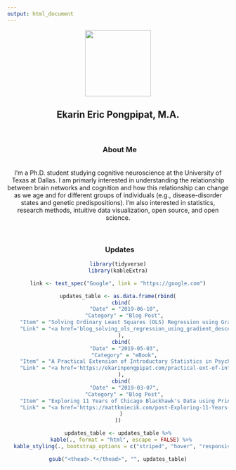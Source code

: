 ```yaml
---
output: html_document
---
```


<center>

<img src="images/profile-picture-circle.png" width="150px">

## Ekarin Eric Pongpipat, M.A.

<br>

### <i class="fas fa-info-circle"></i> &nbsp; About Me
<br>I'm a Ph.D. student studying cognitive neuroscience at the University of Texas at Dallas. I am primarly interested in understanding the relationship between brain networks and cognition and how this relationship can change as we age and for different groups of individuals (e.g., disease-disorder states and genetic predispositions). I'm also interested in statistics, research methods, intuitive data visualization, open source, and open science.

<br>

### <i class="fas fa-sync-alt"></i> &nbsp; Updates
```r
library(tidyverse)
library(kableExtra)

link <- text_spec("Google", link = "https://google.com")

updates_table <- as.data.frame(rbind(
  cbind(
    "Date" = "2019-06-10",
    "Category" = "Blog Post",
    "Item" = "Solving Ordinary Least Squares (OLS) Regression using Gradient Descent",
    "Link" = "<a href='blog_solving_ols_regression_using_gradient_descent.html'><i class='fas fa-link'></i></a>"
  ),
  cbind(
    "Date" = "2019-05-03",
    "Category" = "eBook",
    "Item" = "A Practical Extension of Introductory Statistics in Psychology using R",
    "Link" = "<a href='https://ekarinpongpipat.com/practical-ext-of-intro-stats-in-psy-using-R/', target='_blank'><i class='fas fa-link'></i></a>"
  ),
  cbind(
    "Date" = "2019-03-07",
    "Category" = "Blog Post",
    "Item" = "Exploring 11 Years of Chicago Blackhawk's Data using Principal Components Analysis",
    "Link" = "<a href='https://mattkmiecik.com/post-Exploring-11-Years-of-Chicago-Blackhawks-Data-using-Principal-Components-Analysis.html', target='_blank'><i class='fas fa-link'></i></a>"
  )
))

updates_table <- updates_table %>%
  kable(., format = "html", escape = FALSE) %>%
  kable_styling(., bootstrap_options = c("striped", "hover", "responsive"), full_width = FALSE)

gsub("<thead>.*</thead>", "", updates_table)
```

</center>

